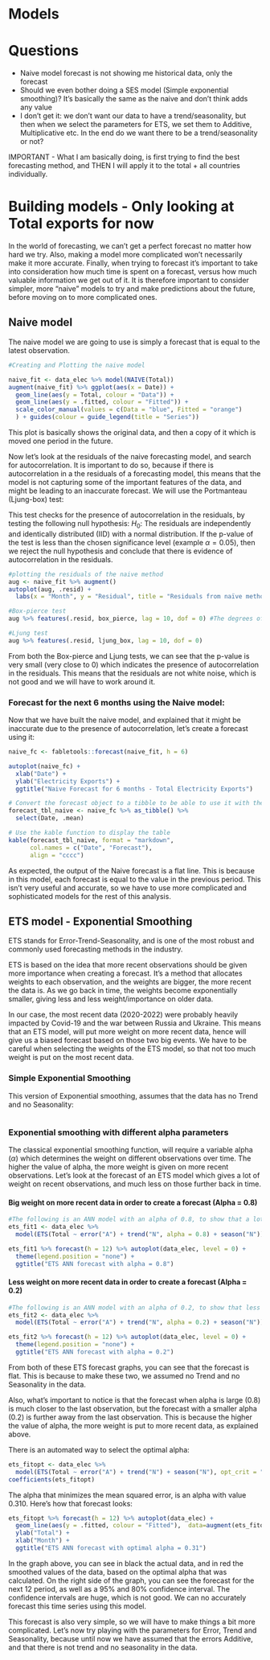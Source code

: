 # Models

# Questions

- Naive model forecast is not showing me historical data, only the forecast
- Should we even bother doing a SES model (Simple exponential smoothing)? It's basically the same as the naive and don't think adds any value
- I don't get it: we don't want our data to have a trend/seasonality, but then when we select the parameters for ETS, we set them to Additive, Multiplicative etc. In the end do we want there to be a trend/seasonality or not? 

IMPORTANT 
- What I am basically doing, is first trying to find the best forecasting method, and THEN I will apply it to the total + all countries individually.

# Building models - Only looking at Total exports for now

In the world of forecasting, we can't get a perfect forecast no matter how hard we try. Also, making a model more complicated won't necessarily make it more accurate. Finally, when trying to forecast it's important to take into consideration how much time is spent on a forecast, versus how much valuable information we get out of it. It is therefore important to consider simpler, more "naive" models to try and make predictions about the future, before moving on to more complicated ones. 

## Naive model 

The naive model we are going to use is simply a forecast that is equal to the latest observation. 

```r
#Creating and Plotting the naive model

naive_fit <- data_elec %>% model(NAIVE(Total))
augment(naive_fit) %>% ggplot(aes(x = Date)) +
  geom_line(aes(y = Total, colour = "Data")) +
  geom_line(aes(y = .fitted, colour = "Fitted")) +
  scale_color_manual(values = c(Data = "blue", Fitted = "orange")
  ) + guides(colour = guide_legend(title = "Series"))

```

This plot is basically shows the original data, and then a copy of it which is moved one period in the future. 

Now let's look at the residuals of the naive forecasting model, and search for autocorrelation. It is important to do so, because if there is autocorrelation in a the residuals of a forecasting model, this means that the model is not capturing some of the important features of the data, and might be leading to an inaccurate forecast. We will use the Portmanteau (Ljung-box) test:

This test checks for the presence of autocorrelation in the residuals, by testing the following null hypothesis: $H_0:$ The residuals are independently and identically distributed (IID) with a normal distribution. If the p-value of the test is less than the chosen significance level (example $\alpha= 0.05$), then we reject the null hypothesis and conclude that there is evidence of autocorrelation in the residuals.

```r
#plotting the residuals of the naive method
aug <- naive_fit %>% augment()
autoplot(aug, .resid) +
  labs(x = "Month", y = "Residual", title = "Residuals from naïve method")

#Box-pierce test
aug %>% features(.resid, box_pierce, lag = 10, dof = 0) #The degrees of freedom (dof) are 0 for the naive method

#Ljung test
aug %>% features(.resid, ljung_box, lag = 10, dof = 0)

```

From both the Box-pierce and Ljung tests, we can see that the p-value is very small (very close to 0) which indicates the presence of autocorrelation in the residuals. This means that the residuals are not white noise, which is not good and we will have to work around it.

### Forecast for the next 6 months using the Naive model: 

Now that we have built the naive model, and explained that it might be inaccurate due to the presence of autocorrelation, let's create a forecast using it: 

```r

naive_fc <- fabletools::forecast(naive_fit, h = 6)

autoplot(naive_fc) + 
  xlab("Date") + 
  ylab("Electricity Exports") + 
  ggtitle("Naive Forecast for 6 months - Total Electricity Exports")

# Convert the forecast object to a tibble to be able to use it with the kable function
forecast_tbl_naive <- naive_fc %>% as_tibble() %>% 
  select(Date, .mean)

# Use the kable function to display the table
kable(forecast_tbl_naive, format = "markdown", 
      col.names = c("Date", "Forecast"), 
      align = "cccc")
```

As expected, the output of the Naive forecast is a flat line. This is because in this model, each forecast is equal to the value in the previous period. This isn't very useful and accurate, so we have to use more complicated and sophisticated models for the rest of this analysis.

## ETS model - Exponential Smoothing

ETS stands for Error-Trend-Seasonality, and is one of the most robust and commonly used forecasting methods in the industry. 

ETS is based on the idea that more recent observations should be given more importance when creating a forecast. It's a method that allocates weights to each observation, and the weights are bigger, the more recent the data is. As we go back in time, the weights become exponentially smaller, giving less and less weight/importance on older data.

In our case, the most recent data (2020-2022) were probably heavily impacted by Covid-19 and the war between Russia and Ukraine. This means that an ETS model, will put more weight on more recent data, hence will give us a biased forecast based on those two big events. We have to be careful when selecting the weights of the ETS model, so that not too much weight is put on the most recent data. 


### Simple Exponential Smoothing 

This version of Exponential smoothing, assumes that the data has no Trend and no Seasonality:

```r


```

### Exponential smoothing with different alpha parameters

The classical exponential smoothing function, will require a variable alpha ($\alpha$) which determines the weight on different observations over time. The higher the value of alpha, the more weight is given on more recent observations. Let's look at the forecast of an ETS model which gives a lot of weight on recent observations, and much less on those further back in time.

#### Big weight on more recent data in order to create a forecast (Alpha = 0.8)

```r

#The following is an ANN model with an alpha of 0.8, to show that a lot of weight is put on more recent observations
ets_fit1 <- data_elec %>%
  model(ETS(Total ~ error("A") + trend("N", alpha = 0.8) + season("N")))

ets_fit1 %>% forecast(h = 12) %>% autoplot(data_elec, level = 0) +
  theme(legend.position = "none") +
  ggtitle("ETS ANN forecast with alpha = 0.8")

```

#### Less weight on more recent data in order to create a forecast (Alpha = 0.2)

```r

#The following is an ANN model with an alpha of 0.2, to show that less weight is put on more recent observations
ets_fit2 <- data_elec %>%
  model(ETS(Total ~ error("A") + trend("N", alpha = 0.2) + season("N")))

ets_fit2 %>% forecast(h = 12) %>% autoplot(data_elec, level = 0) +
  theme(legend.position = "none") +
  ggtitle("ETS ANN forecast with alpha = 0.2")

```

From both of these ETS forecast graphs, you can see that the forecast is flat. This is because to make these two, we assumed no Trend and no Seasonality in the data. 

Also, what's important to notice is that the forecast when alpha is large (0.8) is much closer to the last observation, but the forecast with a smaller alpha (0.2) is further away from the last observation. This is because the higher the value of alpha, the more weight is put to more recent data, as explained above. 

There is an automated way to select the optimal alpha: 

```r
ets_fitopt <- data_elec %>%
  model(ETS(Total ~ error("A") + trend("N") + season("N"), opt_crit = "mse"))
coefficients(ets_fitopt)
```

The alpha that minimizes the mean squared error, is an alpha with value 0.310. Here's how that forecast looks: 

```r


ets_fitopt %>% forecast(h = 12) %>% autoplot(data_elec) +
  geom_line(aes(y = .fitted, colour = "Fitted"),  data=augment(ets_fitopt)) +
  ylab("Total") + 
  xlab("Month") + 
  ggtitle("ETS ANN forecast with optimal alpha = 0.31")

```

In the graph above, you can see in black the actual data, and in red the smoothed values of the data, based on the optimal alpha that was calculated. On the right side of the graph, you can see the forecast for the next 12 period, as well as a 95% and 80% confidence interval. The confidence intervals are huge, which is not good. We can no accurately forecast this time series using this model. 

This forecast is also very simple, so we will have to make things a bit more complicated. Let's now try playing with the parameters for Error, Trend and Seasonality, because until now we have assumed that the errors Additive, and that there is not trend and no seasonality in the data.




